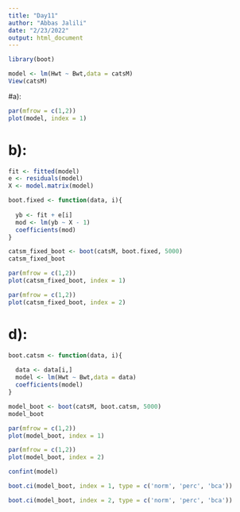 ```yaml
---
title: "Day11"
author: "Abbas Jalili"
date: "2/23/2022"
output: html_document
---
```


```r
library(boot)
```


```r
model <- lm(Hwt ~ Bwt,data = catsM)
View(catsM)
```


#a):

```r
par(mfrow = c(1,2))
plot(model, index = 1)
```

# b):

```r
fit <- fitted(model)
e <- residuals(model)
X <- model.matrix(model)

boot.fixed <- function(data, i){
  
  yb <- fit + e[i]
  mod <- lm(yb ~ X - 1)
  coefficients(mod)
}

catsm_fixed_boot <- boot(catsM, boot.fixed, 5000)
catsm_fixed_boot
```

```r
par(mfrow = c(1,2))
plot(catsm_fixed_boot, index = 1)
```



```r
par(mfrow = c(1,2))
plot(catsm_fixed_boot, index = 2)
```















# d):

```r
boot.catsm <- function(data, i){
  
  data <- data[i,]
  model <- lm(Hwt ~ Bwt,data = data)
  coefficients(model)
}

model_boot <- boot(catsM, boot.catsm, 5000)
model_boot
```

```r
par(mfrow = c(1,2))
plot(model_boot, index = 1)
```

```r
par(mfrow = c(1,2))
plot(model_boot, index = 2)
```


```r
confint(model)
```

```r
boot.ci(model_boot, index = 1, type = c('norm', 'perc', 'bca'))
```

```r
boot.ci(model_boot, index = 2, type = c('norm', 'perc', 'bca'))
```










